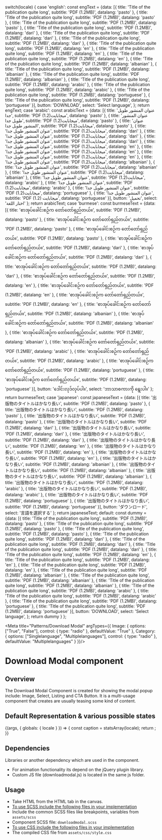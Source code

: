 
  switch(locale) {
    case 'english': const engText = {data: [{
      title: 'Title of the publication quite long',
      subtitle: 'PDF (1.2MB)',
      datalang: 'pasto'
    },
    {
      title: 'Title of the publication quite long',
      subtitle: 'PDF (1.2MB)',
      datalang: 'pasto'
    },
    {
      title: 'Title of the publication quite long',
      subtitle: 'PDF (1.2MB)',
      datalang: 'pasto'
    },
    {
      title: 'Title of the publication quite long',
      subtitle: 'PDF (1.2MB)',
      datalang: 'dari'
    },
    {
      title: 'Title of the publication quite long',
      subtitle: 'PDF (1.2MB)',
      datalang: 'dari'
    },
    {
      title: 'Title of the publication quite long',
      subtitle: 'PDF (1.2MB)',
      datalang: 'dari'
    },
    {
      title: 'Title of the publication quite long',
      subtitle: 'PDF (1.2MB)',
      datalang: 'en'
    },
    {
      title: 'Title of the publication quite long',
      subtitle: 'PDF (1.2MB)',
      datalang: 'en'
    },
    {
      title: 'Title of the publication quite long',
      subtitle: 'PDF (1.2MB)',
      datalang: 'en'
    },
    {
      title: 'Title of the publication quite long',
      subtitle: 'PDF (1.2MB)',
      datalang: 'albanian'
    },
    {
      title: 'Title of the publication quite long',
      subtitle: 'PDF (1.2MB)',
      datalang: 'albanian'
    },
    {
      title: 'Title of the publication quite long',
      subtitle: 'PDF (1.2MB)',
      datalang: 'albanian'
    },
    {
      title: 'Title of the publication quite long',
      subtitle: 'PDF (1.2MB)',
      datalang: 'arabic'
    },
    {
      title: 'Title of the publication quite long',
      subtitle: 'PDF (1.2MB)',
      datalang: 'arabic'
    },
    {
      title: 'Title of the publication quite long',
      subtitle: 'PDF (1.2MB)',
      datalang: 'portuguese'
    },
    {
      title: 'Title of the publication quite long',
      subtitle: 'PDF (1.2MB)',
      datalang: 'portuguese'
    }],
    button: 'DOWNLOAD',
    select: 'Select language',
    }; return engText;
    case 'arabic': const arabicText = {data: [{
      title: 'عنوان المنشور طويل جدا',
      subtitle: 'PDF (1.2)ميجابايت',
      datalang: 'pasto'
    },
    {
      title: 'عنوان المنشور طويل جدا',
      subtitle: 'PDF (1.2)ميجابايت',
      datalang: 'pasto'
    },
    {
      title: 'عنوان المنشور طويل جدا',
      subtitle: 'PDF (1.2)ميجابايت',
      datalang: 'pasto'
    },
    {
      title: 'عنوان المنشور طويل جدا',
      subtitle: 'PDF (1.2)ميجابايت',
      datalang: 'dari'
    },
    {
      title: 'عنوان المنشور طويل جدا',
      subtitle: 'PDF (1.2)ميجابايت',
      datalang: 'dari'
    },
    {
      title: 'عنوان المنشور طويل جدا',
      subtitle: 'PDF (1.2)ميجابايت',
      datalang: 'dari'
    },
    {
      title: 'عنوان المنشور طويل جدا',
      subtitle: 'PDF (1.2)ميجابايت',
      datalang: 'en'
    },
    {
      title: 'عنوان المنشور طويل جدا',
      subtitle: 'PDF (1.2)ميجابايت',
      datalang: 'en'
    },
    {
      title: 'عنوان المنشور طويل جدا',
      subtitle: 'PDF (1.2)ميجابايت',
      datalang: 'en'
    },
    {
      title: 'عنوان المنشور طويل جدا',
      subtitle: 'PDF (1.2)ميجابايت',
      datalang: 'albanian'
    },
    {
      title: 'عنوان المنشور طويل جدا',
      subtitle: 'PDF (1.2)ميجابايت',
      datalang: 'albanian'
    },
    {
      title: 'عنوان المنشور طويل جدا',
      subtitle: 'PDF (1.2)ميجابايت',
      datalang: 'albanian'
    },
    {
      title: 'عنوان المنشور طويل جدا',
      subtitle: 'PDF (1.2)ميجابايت',
      datalang: 'arabic'
    },
    {
      title: 'عنوان المنشور طويل جدا',
      subtitle: 'PDF (1.2)ميجابايت',
      datalang: 'arabic'
    },
    {
      title: 'عنوان المنشور طويل جدا',
      subtitle: 'PDF (1.2)ميجابايت',
      datalang: 'portuguese'
    },
    {
      title: 'عنوان المنشور طويل جدا',
      subtitle: 'PDF (1.2) ميجابايت',
      datalang: 'portuguese'
    }],
    button: 'تحميل',
    select: 'اختار اللغة'
    }; return arabicText;
    case 'burmese': const burmeseText = {data: [{
      title: 'စာအုပ်ခေါင်းစဉ်က တော်တော်ရှည်တယ်။',
      subtitle: 'PDF (1.2MB)',
      datalang: 'pasto'
    },
    {
      title: 'စာအုပ်ခေါင်းစဉ်က တော်တော်ရှည်တယ်။',
      subtitle: 'PDF (1.2MB)',
      datalang: 'pasto'
    },
    {
      title: 'စာအုပ်ခေါင်းစဉ်က တော်တော်ရှည်တယ်။',
      subtitle: 'PDF (1.2MB)',
      datalang: 'pasto'
    },
    {
      title: 'စာအုပ်ခေါင်းစဉ်က တော်တော်ရှည်တယ်။',
      subtitle: 'PDF (1.2MB)',
      datalang: 'dari'
    },
    {
      title: 'စာအုပ်ခေါင်းစဉ်က တော်တော်ရှည်တယ်။',
      subtitle: 'PDF (1.2MB)',
      datalang: 'dari'
    },
    {
      title: 'စာအုပ်ခေါင်းစဉ်က တော်တော်ရှည်တယ်။',
      subtitle: 'PDF (1.2MB)',
      datalang: 'dari'
    },
    {
      title: 'စာအုပ်ခေါင်းစဉ်က တော်တော်ရှည်တယ်။',
      subtitle: 'PDF (1.2MB)',
      datalang: 'en'
    },
    {
      title: 'စာအုပ်ခေါင်းစဉ်က တော်တော်ရှည်တယ်။',
      subtitle: 'PDF (1.2MB)',
      datalang: 'en'
    },
    {
      title: 'စာအုပ်ခေါင်းစဉ်က တော်တော်ရှည်တယ်။',
      subtitle: 'PDF (1.2MB)',
      datalang: 'en'
    },
    {
      title: 'စာအုပ်ခေါင်းစဉ်က တော်တော်ရှည်တယ်။',
      subtitle: 'PDF (1.2MB)',
      datalang: 'albanian'
    },
    {
      title: 'စာအုပ်ခေါင်းစဉ်က တော်တော်ရှည်တယ်။',
      subtitle: 'PDF (1.2MB)',
      datalang: 'albanian'
    },
    {
      title: 'စာအုပ်ခေါင်းစဉ်က တော်တော်ရှည်တယ်။',
      subtitle: 'PDF (1.2MB)',
      datalang: 'albanian'
    },
    {
      title: 'စာအုပ်ခေါင်းစဉ်က တော်တော်ရှည်တယ်။',
      subtitle: 'PDF (1.2MB)',
      datalang: 'arabic'
    },
    {
      title: 'စာအုပ်ခေါင်းစဉ်က တော်တော်ရှည်တယ်။',
      subtitle: 'PDF (1.2MB)',
      datalang: 'arabic'
    },
    {
      title: 'စာအုပ်ခေါင်းစဉ်က တော်တော်ရှည်တယ်။',
      subtitle: 'PDF (1.2MB)',
      datalang: 'portuguese'
    },
    {
      title: 'စာအုပ်ခေါင်းစဉ်က တော်တော်ရှည်တယ်။',
      subtitle: 'PDF (1.2MB)',
      datalang: 'portuguese'
    }],
    button: 'ဒေါင်းလုဒ်လုပ်ပါ။',
    select: 'ဘာသာစကားကို ရွေးပါ။'
    }; return burmeseText;
    case 'japanese': const japaneseText = {data: [{
      title: '出版物のタイトルはかなり長い',
      subtitle: 'PDF (1.2MB)',
      datalang: 'pasto'
    },
    {
      title: '出版物のタイトルはかなり長い',
      subtitle: 'PDF (1.2MB)',
      datalang: 'pasto'
    },
    {
      title: '出版物のタイトルはかなり長い',
      subtitle: 'PDF (1.2MB)',
      datalang: 'pasto'
    },
    {
      title: '出版物のタイトルはかなり長い',
      subtitle: 'PDF (1.2MB)',
      datalang: 'dari'
    },
    {
      title: '出版物のタイトルはかなり長い',
      subtitle: 'PDF (1.2MB)',
      datalang: 'dari'
    },
    {
      title: '出版物のタイトルはかなり長い',
      subtitle: 'PDF (1.2MB)',
      datalang: 'dari'
    },
    {
      title: '出版物のタイトルはかなり長い',
      subtitle: 'PDF (1.2MB)',
      datalang: 'en'
    },
    {
      title: '出版物のタイトルはかなり長い',
      subtitle: 'PDF (1.2MB)',
      datalang: 'en'
    },
    {
      title: '出版物のタイトルはかなり長い',
      subtitle: 'PDF (1.2MB)',
      datalang: 'en'
    },
    {
      title: '出版物のタイトルはかなり長い',
      subtitle: 'PDF (1.2MB)',
      datalang: 'albanian'
    },
    {
      title: '出版物のタイトルはかなり長い',
      subtitle: 'PDF (1.2MB)',
      datalang: 'albanian'
    },
    {
      title: '出版物のタイトルはかなり長い',
      subtitle: 'PDF (1.2MB)',
      datalang: 'albanian'
    },
    {
      title: '出版物のタイトルはかなり長い',
      subtitle: 'PDF (1.2MB)',
      datalang: 'arabic'
    },
    {
      title: '出版物のタイトルはかなり長い',
      subtitle: 'PDF (1.2MB)',
      datalang: 'arabic'
    },
    {
      title: '出版物のタイトルはかなり長い',
      subtitle: 'PDF (1.2MB)',
      datalang: 'portuguese'
    },
    {
      title: '出版物のタイトルはかなり長い',
      subtitle: 'PDF (1.2MB)',
      datalang: 'portuguese'
    }],
    button: 'ダウンロード',
    select: '言語を選択する'
    }; return japaneseText;
    default:
    const dummy =  {data: [{
      title: 'Title of the publication quite long',
      subtitle: 'PDF (1.2MB)',
      datalang: 'pasto'
    },
    {
      title: 'Title of the publication quite long',
      subtitle: 'PDF (1.2MB)',
      datalang: 'pasto'
    },
    {
      title: 'Title of the publication quite long',
      subtitle: 'PDF (1.2MB)',
      datalang: 'pasto'
    },
    {
      title: 'Title of the publication quite long',
      subtitle: 'PDF (1.2MB)',
      datalang: 'dari'
    },
    {
      title: 'Title of the publication quite long',
      subtitle: 'PDF (1.2MB)',
      datalang: 'dari'
    },
    {
      title: 'Title of the publication quite long',
      subtitle: 'PDF (1.2MB)',
      datalang: 'dari'
    },
    {
      title: 'Title of the publication quite long',
      subtitle: 'PDF (1.2MB)',
      datalang: 'en'
    },
    {
      title: 'Title of the publication quite long',
      subtitle: 'PDF (1.2MB)',
      datalang: 'en'
    },
    {
      title: 'Title of the publication quite long',
      subtitle: 'PDF (1.2MB)',
      datalang: 'en'
    },
    {
      title: 'Title of the publication quite long',
      subtitle: 'PDF (1.2MB)',
      datalang: 'albanian'
    },
    {
      title: 'Title of the publication quite long',
      subtitle: 'PDF (1.2MB)',
      datalang: 'albanian'
    },
    {
      title: 'Title of the publication quite long',
      subtitle: 'PDF (1.2MB)',
      datalang: 'albanian'
    },
    {
      title: 'Title of the publication quite long',
      subtitle: 'PDF (1.2MB)',
      datalang: 'arabic'
    },
    {
      title: 'Title of the publication quite long',
      subtitle: 'PDF (1.2MB)',
      datalang: 'arabic'
    },
    {
      title: 'Title of the publication quite long',
      subtitle: 'PDF (1.2MB)',
      datalang: 'portuguese'
    },
    {
      title: 'Title of the publication quite long',
      subtitle: 'PDF (1.2MB)',
      datalang: 'portuguese'
    }],
    button: 'DOWNLOAD',
    select: 'Select language',
    };
    return dummy
  }
};

<Meta title="Patterns/Download Modal"
  argTypes={{
    Image: {
      options: ["True", "False"],
      control: { type: "radio" },
      defaultValue: "True"
    },
    Category: {
      options: ["Singlelanguage", "Multiplelanguages"],
      control: { type: "radio" },
      defaultValue: "Multiplelanguages"
    }
  }}/>

<style>{`
  .sbdocs .sbdocs-p,
  .sbdocs .sbdocs-li{
    font-size: 1rem;
  }
  .sbdocs .sbdocs-h2 {
    border-bottom: none;
  }
`}</style>

# Download Modal component

## Overview

The Download Modal Component is created for showing the modal popup include: Image, Select, Listing and CTA Button. It is a multi-usage component that creates are usually teasing some kind of content.

## Default Representation & various possible states

<Story name="Download Modal">
  {(args, { globals: { locale } }) => {
    const caption = statsArray(locale);
    return <DownloadModal data={caption.data} button={caption.button} select={caption.select} {...args}></DownloadModal>;
  }}
</Story>

## Dependencies

Libraries or another dependency which are used in the component.

- For animation functionality its depend on the jQuery plugin library.
- Custom JS file (downloadmodal.js) is located in the same js folder.

## Usage

- Take HTML from the HTML tab in the canvas.
- <u>To use SCSS include the following files in your implementation</u>
- Include the common SCSS files like breakpoints, variables from <code>assets/scss</code>
- Component SCSS file: <code>downloadmodal.scss</code>
- <u>To use CSS include the following files in your implementation</u>
- The compiled CSS file from <code>assets/css/style.css</code>
